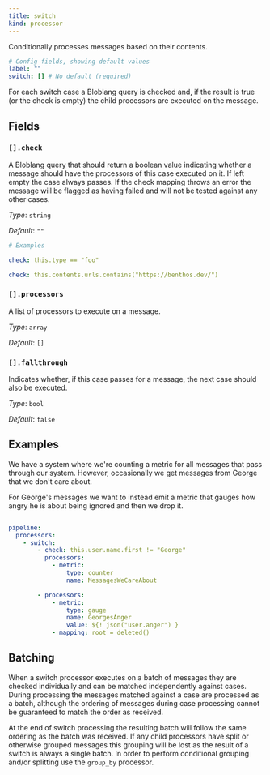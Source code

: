 ```yaml
---
title: switch
kind: processor
---
```


Conditionally processes messages based on their contents.

```yml
# Config fields, showing default values
label: ""
switch: [] # No default (required)
```

For each switch case a Bloblang query is checked and, if the result is true (or the check is empty) the child processors are executed on the message.

## Fields

### `[].check`

A Bloblang query that should return a boolean value indicating whether a message should have the processors of this case executed on it. If left empty the case always passes. If the check mapping throws an error the message will be flagged as having failed and will not be tested against any other cases.


*Type*: `string`

*Default*: `""`

```yml
# Examples

check: this.type == "foo"

check: this.contents.urls.contains("https://benthos.dev/")
```

### `[].processors`

A list of processors to execute on a message.


*Type*: `array`

*Default*: `[]`

### `[].fallthrough`

Indicates whether, if this case passes for a message, the next case should also be executed.


*Type*: `bool`

*Default*: `false`

## Examples

<Tabs>
<TabItem label="Ignore George">

We have a system where we're counting a metric for all messages that pass through our system. However, occasionally we get messages from George that we don't care about.

For George's messages we want to instead emit a metric that gauges how angry he is about being ignored and then we drop it.

```yaml

pipeline:
  processors:
    - switch:
        - check: this.user.name.first != "George"
          processors:
            - metric:
                type: counter
                name: MessagesWeCareAbout

        - processors:
            - metric:
                type: gauge
                name: GeorgesAnger
                value: ${! json("user.anger") }
            - mapping: root = deleted()

```

</TabItem>
</Tabs>

## Batching

When a switch processor executes on a batch of messages they are checked individually and can be matched independently against cases. During processing the messages matched against a case are processed as a batch, although the ordering of messages during case processing cannot be guaranteed to match the order as received.

At the end of switch processing the resulting batch will follow the same ordering as the batch was received. If any child processors have split or otherwise grouped messages this grouping will be lost as the result of a switch is always a single batch. In order to perform conditional grouping and/or splitting use the `group_by` processor.

